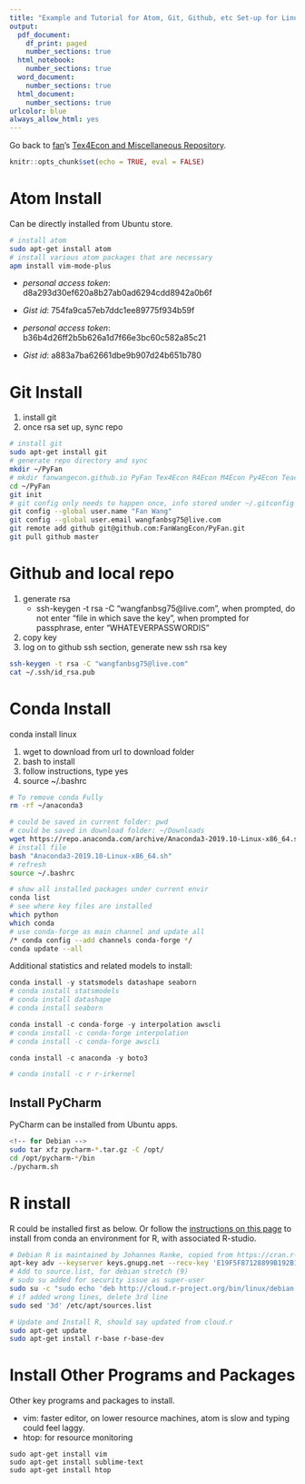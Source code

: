 ```yaml
---
title: "Example and Tutorial for Atom, Git, Github, etc Set-up for Linux"
output:
  pdf_document:
    df_print: paged
    number_sections: true
  html_notebook:
    number_sections: true
  word_document:
    number_sections: true
  html_document:
    number_sections: true
urlcolor: blue
always_allow_html: yes
---
```


Go back to [fan](http://fanwangecon.github.io/)'s [Tex4Econ and Miscellaneous Repository](http://fanwangecon.github.io/Tex4Econ/).

```r
knitr::opts_chunk$set(echo = TRUE, eval = FALSE)
```

# Atom Install

Can be directly installed from Ubuntu store.

```bash
# install atom
sudo apt-get install atom
# install various atom packages that are necessary
apm install vim-mode-plus
```

- *personal access token*: d8a293d30ef620a8b27ab0ad6294cdd8942a0b6f
- *Gist id*: 754fa9ca57eb7ddc1ee89775f934b59f

- *personal access token*: b36b4d26ff2b5b626a1d7f66e3bc60c582a85c21
- *Gist id*: a883a7ba62661dbe9b907d24b651b780

# Git Install

1. install git
2. once rsa set up, sync repo

```bash
# install git
sudo apt-get install git
# generate repo directory and sync
mkdir ~/PyFan
# mkdir fanwangecon.github.io PyFan Tex4Econ R4Econ M4Econ Py4Econ Teaching
cd ~/PyFan
git init
# git config only needs to happen once, info stored under ~/.gitconfig
git config --global user.name "Fan Wang"
git config --global user.email wangfanbsg75@live.com
git remote add github git@github.com:FanWangEcon/PyFan.git
git pull github master
```

# Github and local repo

1. generate rsa
    - ssh-keygen -t rsa -C "wangfanbsg75@live.com", when prompted, do not enter "file in which save the key", when prompted for passphrase, enter "WHATEVERPASSWORDIS"
2. copy key
3. log on to github ssh section, generate new ssh rsa key

```bash
ssh-keygen -t rsa -C "wangfanbsg75@live.com"
cat ~/.ssh/id_rsa.pub
```

# Conda Install

conda install linux

1. wget to download from url to download folder
2. bash to install
3. follow instructions, type yes
4. source ~/.bashrc

```bash
# To remove conda Fully
rm -rf ~/anaconda3

# could be saved in current folder: pwd
# could be saved in download folder: ~/Downloads
wget https://repo.anaconda.com/archive/Anaconda3-2019.10-Linux-x86_64.sh
# install file
bash "Anaconda3-2019.10-Linux-x86_64.sh"
# refresh
source ~/.bashrc

# show all installed packages under current envir
conda list
# see where key files are installed
which python
which conda
# use conda-forge as main channel and update all
/* conda config --add channels conda-forge */
conda update --all
```

Additional statistics and related models to install:

```r
conda install -y statsmodels datashape seaborn
# conda install statsmodels
# conda install datashape
# conda install seaborn

conda install -c conda-forge -y interpolation awscli
# conda install -c conda-forge interpolation
# conda install -c conda-forge awscli

conda install -c anaconda -y boto3

# conda install -c r r-irkernel
```


## Install PyCharm

PyCharm can be installed from Ubuntu apps.

```bash
<!-- for Debian -->
sudo tar xfz pycharm-*.tar.gz -C /opt/
cd /opt/pycharm-*/bin
./pycharm.sh
```

# R install

R could be installed first as below. Or follow the [instructions on this page](https://fanwangecon.github.io/Tex4Econ/nontex/install/windows/fn_installations.html) to install from conda an environment for R, with associated R-studio.

```bash
# Debian R is maintained by Johannes Ranke, copied from https://cran.r-project.org/bin/linux/debian/:
apt-key adv --keyserver keys.gnupg.net --recv-key 'E19F5F87128899B192B1A2C2AD5F960A256A04AF'
# Add to source.list, for debian stretch (9)
# sudo su added for security issue as super-user
sudo su -c "sudo echo 'deb http://cloud.r-project.org/bin/linux/debian stretch-cran35/' >> /etc/apt/sources.list"
# if added wrong lines, delete 3rd line
sudo sed '3d' /etc/apt/sources.list

# Update and Install R, should say updated from cloud.r
sudo apt-get update
sudo apt-get install r-base r-base-dev
```

# Install Other Programs and Packages

Other key programs and packages to install.

- vim: faster editor, on lower resource machines, atom is slow and typing could feel laggy.
- htop: for resource monitoring

```
sudo apt-get install vim
sudo apt-get install sublime-text
sudo apt-get install htop
```
